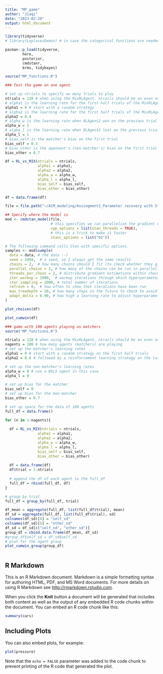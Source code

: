 ```yaml
---
title: "MP_game"
author: "Jiaqi"
date: "2023-02-20"
output: html_document
---
```


```r
library(tidyverse)
# library(LaplacesDemon) # in case the categorical functions are needed
```

```r
pacman::p_load(tidyverse,
        here,
        posterior,
        cmdstanr,
        brms, tidybayes)
```



```r
source("MP_functions.R")

### Test the game on one agent

# set up ntrials to specify ow many trials to play 
ntrials = 120 # when using the MixRLAgent, ntrails should be an even number
# alpha1 is the learning rate for the first half trials of the MixRLAgent
alpha1 = 0 # start with a random strategy
# alpha2 is the learning rate for the first half trials of the MixRLAgent
alpha2 = 0.4
# alpha_w is the learning rate when RLAgent2 won on the previous trial
alpha_w = 1
# alpha_l is the learning rate when RLAgent2 lost on the previous trial
alpha_l = 1
# bias_self is the matcher's bias on the first trial
bias_self = 0.3
# bias_other is the opponent's (non-matcher's) bias on the first trial
bias_other = 0.7

df = RL_vs_MIX(ntrials = ntrials,
               alpha1 = alpha1,
               alpha2 = alpha2,
               alpha_w = alpha_w,
               alpha_l = alpha_l,
               bias_self = bias_self,
               bias_other = bias_other)

df = data.frame(df)
```

```r

file = file.path("~/ACM_modeling/Assingment2_Parameter recovery with Stan/stan_memory.stan")

## Specify where the model is
mod <- cmdstan_model(file, 
                     # this specifies we can parallelize the gradient estimations on multiple cores
                     cpp_options = list(stan_threads = TRUE), 
                     # this is a trick to make it faster
                     stanc_options = list("O1")) 

# The following command calls Stan with specific options.
samples <- mod$sample(
  data = data, # the data :-)
  seed = 1994,  # a seed, so I always get the same results
  chains = 2,  # how many chains should I fit (to check whether they give the same results)
  parallel_chains = 2, # how many of the chains can be run in parallel?
  threads_per_chain = 2, # distribute gradient estimations within chain across multiple cores
  iter_warmup = 1000,  # warmup iterations through which hyperparameters (steps and step length) are adjusted
  iter_sampling = 2000, # total number of iterations
  refresh = 0,  # how often to show that iterations have been run
  max_treedepth = 20, # how many steps in the future to check to avoid u-turns
  adapt_delta = 0.99, # how high a learning rate to adjust hyperparameters during warmup
)
```


```r
plot_choices(df)

```


```r
plot_cumwin(df)
```


```r
### game with 100 agents playing as matchers
source("MP_functions.R")

ntrials = 120 # when using the MixRLAgent, ntrails should be an even number
nagents = 100 # how many agents (matchers) are playing
# set up the matcher's learning rates
alpha1 = 0 # start with a random strategy on the first half trials
alpha2 = 0.6 # followed by a reinforcement learning strategy on the last half trials

# set up the non-matcher's learning rates
alpha_w = 0 # use a WSLS agent in this case
alpha_l = 0

# set up bias for the matcher
bias_self = 0
# set up bias for the mon-matcher
bias_other = 0.7

# set up space for the data of 100 agents
full_df = data.frame()

for (n in 1:nagents){
  
  df = RL_vs_MIX(ntrials = ntrials,
               alpha1 = alpha1,
               alpha2 = alpha2,
               alpha_w = alpha_w,
               alpha_l = alpha_l,
               bias_self = bias_self,
               bias_other = bias_other)
  
  df = data.frame(df)
  df$trial = 1:ntrials
  
  # append the df of each agent to the full_df
  full_df = rbind(full_df, df)
}

# group by trial
full_df = group_by(full_df, trial)

df_mean = aggregate(full_df, list(full_df$trial), mean)
df_sd = aggregate(full_df, list(full_df$trial), sd)
colnames(df_sd)[4] = "self_sd"
colnames(df_sd)[5] = "other_sd"
df_sd = df_sd[c("self_sd", "other_sd")]
group_df = cbind.data.frame(df_mean, df_sd)
#group_df$self_sd = df_sd$self_sd
# plot for the agent group
plot_cumwin_group(group_df)

```


```r
```

## R Markdown

This is an R Markdown document. Markdown is a simple formatting syntax for authoring HTML, PDF, and MS Word documents. For more details on using R Markdown see <http://rmarkdown.rstudio.com>.

When you click the **Knit** button a document will be generated that includes both content as well as the output of any embedded R code chunks within the document. You can embed an R code chunk like this:

```r
summary(cars)
```

## Including Plots

You can also embed plots, for example:

```r
plot(pressure)
```

Note that the `echo = FALSE` parameter was added to the code chunk to prevent printing of the R code that generated the plot.
